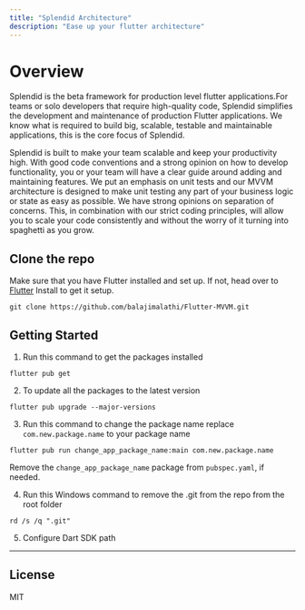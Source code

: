 ```yaml
---
title: "Splendid Architecture"
description: "Ease up your flutter architecture"
---
```


# Overview

Splendid is the beta framework for production level flutter applications.For teams or solo developers that require high-quality code, Splendid simplifies the development and maintenance of production Flutter applications. We know what is required to build big, scalable, testable and maintainable applications, this is the core focus of Splendid.

<AccordionGroup>
  <Accordion title="Scalable" icon="arrow-trend-up">
     Splendid is built to make your team scalable and keep your productivity high. With good code conventions and a strong opinion on how to develop functionality, you or your team will have a clear guide around adding and maintaining features.
  </Accordion>

  <Accordion title="Testable" icon="flask">
    We put an emphasis on unit tests and our MVVM architecture is designed to make unit testing any part of your business logic or state as easy as possible.
  </Accordion>

  <Accordion title="Maintainable" icon="book">
    We have strong opinions on separation of concerns. This, in combination with our strict coding principles, will allow you to scale your code consistently and without the worry of it turning into spaghetti as you grow.
  </Accordion>
</AccordionGroup>

## Clone the repo

<Note>Make sure that you have Flutter installed and set up. If not, head over to [Flutter](https://docs.flutter.dev/get-started/install) Install to get it setup.</Note>

```shell
git clone https://github.com/balajimalathi/Flutter-MVVM.git
```

## Getting Started

1. Run this command to get the packages installed
```
flutter pub get
```

2. To update all the packages to the latest version
```
flutter pub upgrade --major-versions
```

3. Run this command to change the package name replace `com.new.package.name` to your package name
```
flutter pub run change_app_package_name:main com.new.package.name
```

<Note>Remove the `change_app_package_name` package from `pubspec.yaml`, if needed.</Note>

4. Run this Windows command to remove the .git from the repo from the root folder
```
rd /s /q ".git"
```
5. Configure Dart SDK path
------------------------------------

## License

MIT
